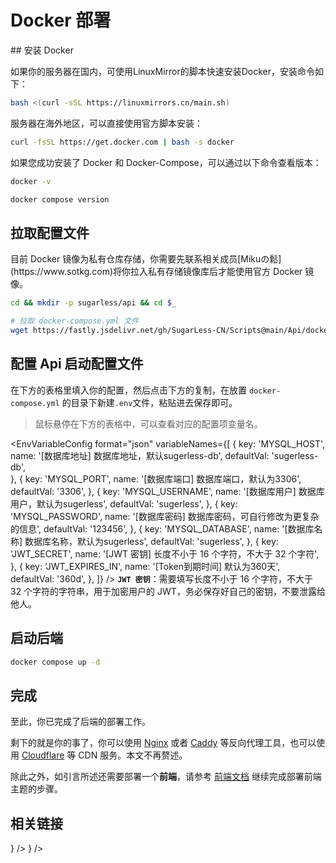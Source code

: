# Docker 部署


<Steps>
## 安装 Docker

如果你的服务器在国内，可使用LinuxMirror的脚本快速安装Docker，安装命令如下：

```bash
bash <(curl -sSL https://linuxmirrors.cn/main.sh)
```

服务器在海外地区，可以直接使用官方脚本安装：

```bash
curl -fsSL https://get.docker.com | bash -s docker
```

如果您成功安装了 Docker 和 Docker-Compose，可以通过以下命令查看版本：

```bash
docker -v

docker compose version
```

## 拉取配置文件

<Callout type="warning" emoji="⚠️">
目前 Docker 镜像为私有仓库存储，你需要先联系相关成员[Mikuの鬆](https://www.sotkg.com)将你拉入私有存储镜像库后才能使用官方 Docker 镜像。
</Callout>

```bash
cd && mkdir -p sugarless/api && cd $_

# 拉取 docker-compose.yml 文件
wget https://fastly.jsdelivr.net/gh/SugarLess-CN/Scripts@main/Api/docker-compose.yml
```

## 配置 Api 启动配置文件

在下方的表格里填入你的配置，然后点击下方的复制，在放置 `docker-compose.yml` 的目录下新建`.env`文件，粘贴进去保存即可。

> 鼠标悬停在下方的表格中，可以查看对应的配置项变量名。


<EnvVariableConfig
  format="json"
  variableNames={[
    {
      key: 'MYSQL_HOST',
      name: '[数据库地址] 数据库地址，默认sugerless-db',
      defaultVal: 'sugerless-db',     
    },
    {
      key: 'MYSQL_PORT',
      name: '[数据库端口] 数据库端口，默认为3306',
      defaultVal: '3306',
    },
    {
      key: 'MYSQL_USERNAME',
      name: '[数据库用户] 数据库用户，默认为sugerless',
      defaultVal: 'sugerless',
    },
    {
      key: 'MYSQL_PASSWORD',
      name: '[数据库密码] 数据库密码，可自行修改为更复杂的信息',
      defaultVal: '123456',
    },
    {
      key: 'MYSQL_DATABASE',
      name: '[数据库名称] 数据库名称，默认为sugerless',
      defaultVal: 'sugerless',
    },
    {
      key: 'JWT_SECRET',
      name: '[JWT 密钥] 长度不小于 16 个字符，不大于 32 个字符',
    },
    {
      key: 'JWT_EXPIRES_IN',
      name: '[Token到期时间] 默认为360天',
      defaultVal: '360d',
    },
  ]}
/>
<Callout type="warning">
**`JWT 密钥`**：需要填写长度不小于 16 个字符，不大于 32 个字符的字符串，用于加密用户的 JWT，务必保存好自己的密钥，不要泄露给他人。

</Callout>

## 启动后端

```bash
docker compose up -d
```

## 完成

至此，你已完成了后端的部署工作。

剩下的就是你的事了，你可以使用 [Nginx](https://nginx.org/en/download.html) 或者 [Caddy](https://caddyserver.com/download) 等反向代理工具，也可以使用 [Cloudflare](https://www.cloudflare.com/) 等 CDN 服务。本文不再赘述。

除此之外，如引言所述还需要部署一个**前端**，请参考 [前端文档](https://docs.i-hentai.cc/themes) 继续完成部署前端主题的步骤。

</Steps>

## 相关链接

<Cards num={2}>
  <Cards.Card
    arrow
    title="前端部署"
    href="/themes"
    icon={<UilExternalLinkAlt />}
  />
  <Cards.Card arrow title="使用指南" href="/usage" icon={<UilArrowCircleUp />} />
</Cards>